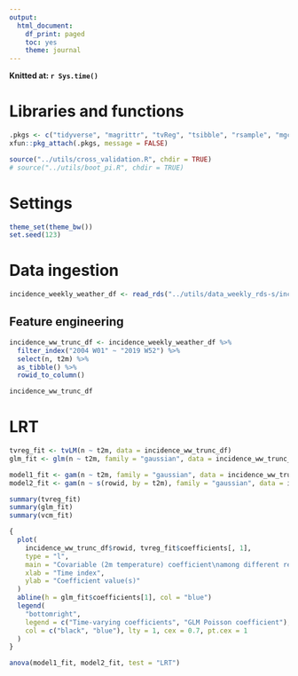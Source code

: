 ```yaml
---
output: 
  html_document:
    df_print: paged
    toc: yes
    theme: journal
---
```


**Knitted at: `r Sys.time()`**

# Libraries and functions
```r
.pkgs <- c("tidyverse", "magrittr", "tvReg", "tsibble", "rsample", "mgcv")
xfun::pkg_attach(.pkgs, message = FALSE)

source("../utils/cross_validation.R", chdir = TRUE)
# source("../utils/boot_pi.R", chdir = TRUE)
```

# Settings
```r
theme_set(theme_bw())
set.seed(123)
```

# Data ingestion
```r
incidence_weekly_weather_df <- read_rds("../utils/data_weekly_rds-s/incidence_weekly_weather_df.rds")
```
## Feature engineering

```r
incidence_ww_trunc_df <- incidence_weekly_weather_df %>%
  filter_index("2004 W01" ~ "2019 W52") %>%
  select(n, t2m) %>%
  as_tibble() %>%
  rowid_to_column()

incidence_ww_trunc_df
```

# LRT

```r
tvreg_fit <- tvLM(n ~ t2m, data = incidence_ww_trunc_df)
glm_fit <- glm(n ~ t2m, family = "gaussian", data = incidence_ww_trunc_df)

model1_fit <- gam(n ~ t2m, family = "gaussian", data = incidence_ww_trunc_df)
model2_fit <- gam(n ~ s(rowid, by = t2m), family = "gaussian", data = incidence_ww_trunc_df)

summary(tvreg_fit)
summary(glm_fit)
summary(vcm_fit)
```


```r
{
  plot(
    incidence_ww_trunc_df$rowid, tvreg_fit$coefficients[, 1],
    type = "l",
    main = "Covariable (2m temperature) coefficient\namong different regression models",
    xlab = "Time index",
    ylab = "Coefficient value(s)"
  )
  abline(h = glm_fit$coefficients[1], col = "blue")
  legend(
    "bottomright",
    legend = c("Time-varying coefficients", "GLM Poisson coefficient"),
    col = c("black", "blue"), lty = 1, cex = 0.7, pt.cex = 1
  )
}
```

```r
anova(model1_fit, model2_fit, test = "LRT")
```
